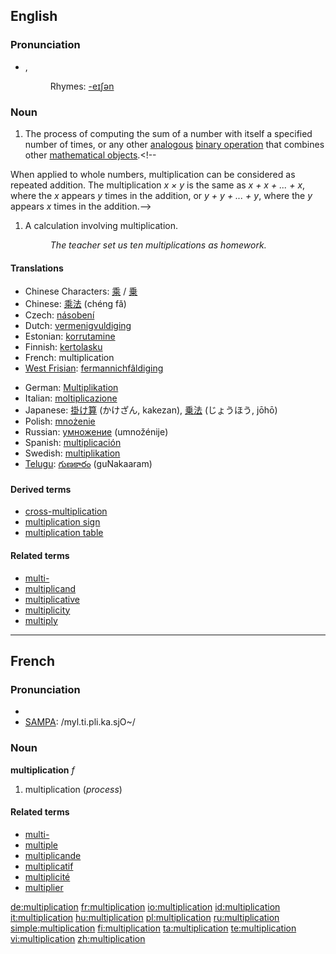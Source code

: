 {{wikipedia}}
==English==

===Pronunciation===
*{{IPA|/ˌmʌltəplɪˈkeɪʃən/}}, {{SAMPA|/%mVlt@plI"keIS@n/}}
*:Rhymes: [[Rhymes:English:-eɪʃǝn|-eɪʃǝn]]

===Noun===
{{en-noun|s|-}}

#<!--Def1-->{{context|uncountable|arithmetic|mathematics}} The process of computing the sum of a number with itself a specified number of times, or any other [[analogous]] [[binary operation]] that combines other [[mathematical object]]s.<!--
When applied to whole numbers, multiplication can be considered as repeated addition.  The multiplication  ''x &times; y''  is the same as  ''x + x + ... + x'',  where the  ''x''  appears  ''y'' times in the addition, or  ''y + y + ... + y'',  where the  ''y''  appears  ''x''  times in the addition.-->
#<!--Def2-->{{context|countable|arithmetic}} A calculation involving multiplication.
#:''The teacher set us ten multiplications as homework.''

====Translations====
{{trans-top|process}}<!--Def1-->
*Chinese Characters: [[乘]] / [[乗]]
*Chinese: [[乘法]] (chéng fǎ)
*Czech: [[násobení]] {{n}}
*Dutch: [[vermenigvuldiging]] {{f}}
*Estonian: [[korrutamine]]
*Finnish: [[kertolasku]]
*French: multiplication {{f}}
*[[West Frisian]]: [[fermannichfâldiging]]
{{trans-mid}}
*German: [[Multiplikation]] {{f}}
*Italian: [[moltiplicazione]] {{f}}
*Japanese: [[掛け算]] (かけざん, kakezan), [[乗法]] (じょうほう, jōhō)
*Polish: [[mnożenie]] {{n}}
*Russian: [[умножение]] (umnožénije) {{n}}
*Spanish: [[multiplicación]] {{f}}
*Swedish: [[multiplikation]] {{c}}
*[[Telugu]]: [[గుణకారం]] (guNakaaram)
{{trans-bottom}}

{{trans-top|calculation}}
{{trans-mid}}
{{trans-bottom}}

====Derived terms====
*[[cross-multiplication]]
*[[multiplication sign]]
*[[multiplication table]]

====Related terms====
*[[multi-]]
*[[multiplicand]]
*[[multiplicative]]
*[[multiplicity]]
*[[multiply]]

----

==French==

===Pronunciation===
*{{IPA|lang=fr|/myl.ti.pli.ka.sjɔ̃/}}
*[[w:SAMPA|SAMPA]]: /myl.ti.pli.ka.sjO~/

===Noun===
'''multiplication''' ''f''

#multiplication (''process'')

====Related terms====
*[[multi-#French|multi-]]
*[[multiple]]
*[[multiplicande]]
*[[multiplicatif]]
*[[multiplicité]]
*[[multiplier]]

[[de:multiplication]]
[[fr:multiplication]]
[[io:multiplication]]
[[id:multiplication]]
[[it:multiplication]]
[[hu:multiplication]]
[[pl:multiplication]]
[[ru:multiplication]]
[[simple:multiplication]]
[[fi:multiplication]]
[[ta:multiplication]]
[[te:multiplication]]
[[vi:multiplication]]
[[zh:multiplication]]